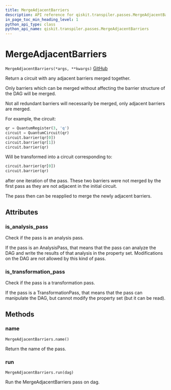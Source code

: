 ```yaml
---
title: MergeAdjacentBarriers
description: API reference for qiskit.transpiler.passes.MergeAdjacentBarriers
in_page_toc_min_heading_level: 1
python_api_type: class
python_api_name: qiskit.transpiler.passes.MergeAdjacentBarriers
---
```


# MergeAdjacentBarriers

<span id="qiskit.transpiler.passes.MergeAdjacentBarriers" />

`MergeAdjacentBarriers(*args, **kwargs)` [GitHub](https://github.com/qiskit/qiskit/tree/stable/0.14/qiskit/transpiler/passes/utils/merge_adjacent_barriers.py "view source code")

Return a circuit with any adjacent barriers merged together.

Only barriers which can be merged without affecting the barrier structure of the DAG will be merged.

Not all redundant barriers will necessarily be merged, only adjacent barriers are merged.

For example, the circuit:

```python
qr = QuantumRegister(3, 'q')
circuit = QuantumCircuit(qr)
circuit.barrier(qr[0])
circuit.barrier(qr[1])
circuit.barrier(qr)
```

Will be transformed into a circuit corresponding to:

```python
circuit.barrier(qr[0])
circuit.barrier(qr)
```

after one iteration of the pass. These two barriers were not merged by the first pass as they are not adjacent in the initial circuit.

The pass then can be reapplied to merge the newly adjacent barriers.

## Attributes

### is\_analysis\_pass

Check if the pass is an analysis pass.

If the pass is an AnalysisPass, that means that the pass can analyze the DAG and write the results of that analysis in the property set. Modifications on the DAG are not allowed by this kind of pass.

### is\_transformation\_pass

Check if the pass is a transformation pass.

If the pass is a TransformationPass, that means that the pass can manipulate the DAG, but cannot modify the property set (but it can be read).

## Methods

### name

<span id="qiskit.transpiler.passes.MergeAdjacentBarriers.name" />

`MergeAdjacentBarriers.name()`

Return the name of the pass.

### run

<span id="qiskit.transpiler.passes.MergeAdjacentBarriers.run" />

`MergeAdjacentBarriers.run(dag)`

Run the MergeAdjacentBarriers pass on dag.

